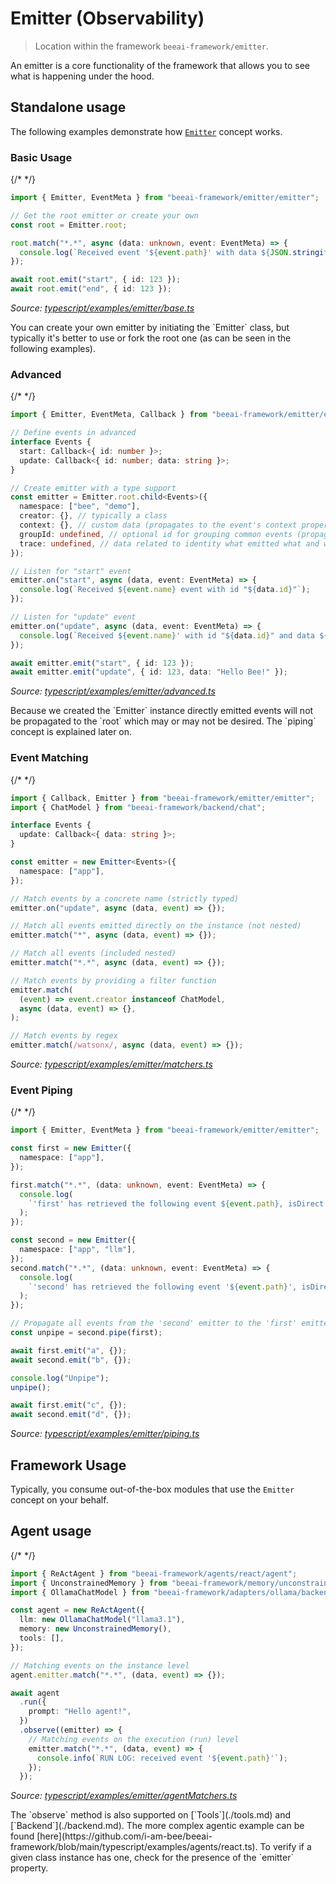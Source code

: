 # Emitter (Observability)

> Location within the framework `beeai-framework/emitter`.

An emitter is a core functionality of the framework that allows you to see what is happening under the hood.

## Standalone usage

The following examples demonstrate how [`Emitter`](https://github.com/i-am-bee/beeai-framework/blob/main/typescript/src/emitter/emitter.ts) concept works.

### Basic Usage

{/* <!-- embedme typescript/examples/emitter/base.ts --> */}

```ts
import { Emitter, EventMeta } from "beeai-framework/emitter/emitter";

// Get the root emitter or create your own
const root = Emitter.root;

root.match("*.*", async (data: unknown, event: EventMeta) => {
  console.log(`Received event '${event.path}' with data ${JSON.stringify(data)}`);
});

await root.emit("start", { id: 123 });
await root.emit("end", { id: 123 });

```

_Source: [typescript/examples/emitter/base.ts](https://github.com/i-am-bee/beeai-framework/blob/main/typescript/examples/emitter/base.ts)_

<Note>
You can create your own emitter by initiating the `Emitter` class, but typically it's better to use or fork the root one (as can be seen in the following examples).
</Note>

### Advanced

{/* <!-- embedme typescript/examples/emitter/advanced.ts --> */}

```ts
import { Emitter, EventMeta, Callback } from "beeai-framework/emitter/emitter";

// Define events in advanced
interface Events {
  start: Callback<{ id: number }>;
  update: Callback<{ id: number; data: string }>;
}

// Create emitter with a type support
const emitter = Emitter.root.child<Events>({
  namespace: ["bee", "demo"],
  creator: {}, // typically a class
  context: {}, // custom data (propagates to the event's context property)
  groupId: undefined, // optional id for grouping common events (propagates to the event's groupId property)
  trace: undefined, // data related to identity what emitted what and which context (internally used by framework's components)
});

// Listen for "start" event
emitter.on("start", async (data, event: EventMeta) => {
  console.log(`Received ${event.name} event with id "${data.id}"`);
});

// Listen for "update" event
emitter.on("update", async (data, event: EventMeta) => {
  console.log(`Received ${event.name}' with id "${data.id}" and data ${data.data}`);
});

await emitter.emit("start", { id: 123 });
await emitter.emit("update", { id: 123, data: "Hello Bee!" });

```

_Source: [typescript/examples/emitter/advanced.ts](https://github.com/i-am-bee/beeai-framework/blob/main/typescript/examples/emitter/advanced.ts)_

<Note>
Because we created the `Emitter` instance directly emitted events will not be propagated to the `root` which may or may not be desired.
The `piping` concept is explained later on.
</Note>

### Event Matching

{/* <!-- embedme typescript/examples/emitter/matchers.ts --> */}

```ts
import { Callback, Emitter } from "beeai-framework/emitter/emitter";
import { ChatModel } from "beeai-framework/backend/chat";

interface Events {
  update: Callback<{ data: string }>;
}

const emitter = new Emitter<Events>({
  namespace: ["app"],
});

// Match events by a concrete name (strictly typed)
emitter.on("update", async (data, event) => {});

// Match all events emitted directly on the instance (not nested)
emitter.match("*", async (data, event) => {});

// Match all events (included nested)
emitter.match("*.*", async (data, event) => {});

// Match events by providing a filter function
emitter.match(
  (event) => event.creator instanceof ChatModel,
  async (data, event) => {},
);

// Match events by regex
emitter.match(/watsonx/, async (data, event) => {});

```

_Source: [typescript/examples/emitter/matchers.ts](https://github.com/i-am-bee/beeai-framework/blob/main/typescript/examples/emitter/matchers.ts)_

### Event Piping

{/* <!-- embedme typescript/examples/emitter/piping.ts --> */}

```ts
import { Emitter, EventMeta } from "beeai-framework/emitter/emitter";

const first = new Emitter({
  namespace: ["app"],
});

first.match("*.*", (data: unknown, event: EventMeta) => {
  console.log(
    `'first' has retrieved the following event ${event.path}, isDirect: ${event.source === first}`,
  );
});

const second = new Emitter({
  namespace: ["app", "llm"],
});
second.match("*.*", (data: unknown, event: EventMeta) => {
  console.log(
    `'second' has retrieved the following event '${event.path}', isDirect: ${event.source === second}`,
  );
});

// Propagate all events from the 'second' emitter to the 'first' emitter
const unpipe = second.pipe(first);

await first.emit("a", {});
await second.emit("b", {});

console.log("Unpipe");
unpipe();

await first.emit("c", {});
await second.emit("d", {});

```

_Source: [typescript/examples/emitter/piping.ts](https://github.com/i-am-bee/beeai-framework/blob/main/typescript/examples/emitter/piping.ts)_

## Framework Usage

Typically, you consume out-of-the-box modules that use the `Emitter` concept on your behalf.

## Agent usage

{/* <!-- embedme typescript/examples/emitter/agentMatchers.ts --> */}

```ts
import { ReActAgent } from "beeai-framework/agents/react/agent";
import { UnconstrainedMemory } from "beeai-framework/memory/unconstrainedMemory";
import { OllamaChatModel } from "beeai-framework/adapters/ollama/backend/chat";

const agent = new ReActAgent({
  llm: new OllamaChatModel("llama3.1"),
  memory: new UnconstrainedMemory(),
  tools: [],
});

// Matching events on the instance level
agent.emitter.match("*.*", (data, event) => {});

await agent
  .run({
    prompt: "Hello agent!",
  })
  .observe((emitter) => {
    // Matching events on the execution (run) level
    emitter.match("*.*", (data, event) => {
      console.info(`RUN LOG: received event '${event.path}'`);
    });
  });

```

_Source: [typescript/examples/emitter/agentMatchers.ts](https://github.com/i-am-bee/beeai-framework/blob/main/typescript/examples/emitter/agentMatchers.ts)_

<Important>
The `observe` method is also supported on [`Tools`](./tools.md) and [`Backend`](./backend.md).
</Important>

<Tip>
The more complex agentic example can be found [here](https://github.com/i-am-bee/beeai-framework/blob/main/typescript/examples/agents/react.ts).
</Tip>

<Tip>
To verify if a given class instance has one, check for the presence of the `emitter` property.
</Tip>
